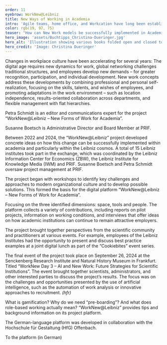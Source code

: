 ```yaml
---
order: 11
eyebrow: WorkNew@Leibniz
title: New Ways of Working in Academia
intro: 'Agile teams, home office, and Workcation have long been established in many sectors and show: The working culture is changing. But how can academic institutions meet the challenges of the new work environment? With the “WorkNew@Leibniz” project, the Leibniz Association has developed approaches on how modern forms of work in academia can look like and how they can be implemented. PRIF coordinated the project together with two other Leibniz institutes.'
color: rgb(19, 97, 75)
teaser: "How can New Work models be successfully implemented in Academia? The collaborative project „WorkNew@Leibniz“ has developed some ideas."
hero_image: 'assets/Buchtipps_Christina-Dueringer.jpg'
hero_alt: 'Illustration showing various books folded open and closed to form the structure of a building that is open on several sides. In the rooms you can see figures reading and figures sitting at desks, as well as houseplants in pots.'
hero_credit: 'Image: Christina Dueringer'
---
```


<Leadin>Changes in workplace culture </Leadin>have been accelerating for several years: The digital age requires new dynamics for work, global networking challenges traditional structures, and employees develop new demands – for greater recognition, participation, and individual development. New work concepts address these developments by combining professional and personal self-realization, focusing on the skills, talents, and wishes of employees, and promoting adaptations in the work environment – such as location independence, results-oriented collaboration across departments, and flexible management with flat hierarchies.

<PersonList>
  <Person name="Petra Schmidt" image="assets/Schmidt_web.jpg" >

Petra Schmidt is an editor and communications expert for the project “WorkNew@Leibniz – New Forms of Work for Academia”.

</Person>

  <Person name="Susanne Boetsch" image="assets/Boetsch_web.jpg">

Susanne Boetsch is Administrative Director and Board Member at PRIF.

</Person>
</PersonList>

Between 2022 and 2024, the “WorkNew@Leibniz” project developed concrete ideas on how this change can be successfully implemented within academia and particularly within the Leibniz cosmos. A total of 15 Leibniz institutes took part in the exchange, which was coordinated by the Leibniz Information Center for Economics (ZBW), the Leibniz Institute for Knowledge Media (IWM) and PRIF. Susanne Boetsch and Petra Schmidt oversaw project management at PRIF.

<Figure
  size="medium"
  src="assets/nachhaltigkeit-tessa-bode.jpg"
  credit="Image: Tessa Bode"
  alt="Illustration showing a large planter with the inscription Climate Neutral 2035. Around it are several figures, some of them connected by cables and using laptops, surrounded by several elements of grass and leaves. One person holds the symbol for recycling: three arrows forming a circle."
></Figure>

The project began with workshops to identify key challenges and approaches to modern organizational culture and to develop possible solutions. This formed the basis for the digital platform “WorkNew@Leibniz – New Forms of Work for Academia”. 

Focusing on the three identified dimensions: space, tools and people. The platform collects a variety of contributions, including reports on pilot projects, information on working conditions, and interviews that offer ideas on how academic institutions can continue to remain attractive employers.

The project brought together perspectives from the scientific community and practitioners at various events. For example, employees of the Leibniz Institutes had the opportunity to present and discuss best practice examples at a joint digital lunch as part of the “Cookiebites” event series.

<Figure
  size="medium"
  src="assets/Worknew_web.jpg"
  caption="A multimedia exhibition showcased the results and content of the project platform during the closing event in Frankfurt. It was subsequently shown at the Leibniz Association in Berlin."
  credit="Photo: PRIF"
  alt="Photo of a magnificent hall in which there are various white shelves with paper elements attached to them, some with illustrations, some with text. The words conference technology, sustainability and playbook can be read in the foreground."
></Figure>

The final event of the project took place on September 26, 2024 at the Senckenberg Research Institute and Natural History Museum in Frankfurt. Titled “WorkNew Day 3 – AI and New Work: Future Strategies for Scientific Institutions”. The event brought together scientists, administrators, and other interested parties to discuss the project’s results. The focus was on the challenges and opportunities presented by the use of artificial intelligence, such as the automation of work analysis or innovative approaches to recruitment. *(hfr)*

<Callout eyebrow="Infobox" title="Projektplattform WorkNew@Leibniz" expandable={false}>

What is gamification? Why do we need “pre-boarding”? And what does role-based working actually mean? “WorkNew@Leibniz” provides tips and background information on its project platform. 

The German-language platform was developed in collaboration with the Hochschule für Gestaltung (HfG) Offenbach.

</Callout>

<CallToAction url="https://www.leibniz-worknew.de/">

To the platform (in German)

</CallToAction>
